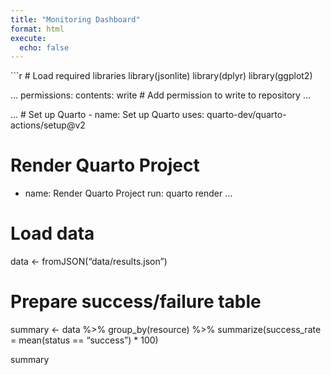 ```yaml
---
title: "Monitoring Dashboard"
format: html
execute:
  echo: false
---
```


```r
# Load required libraries
library(jsonlite)
library(dplyr)
library(ggplot2)

...
permissions:
  contents: write     # Add permission to write to repository
...

...
# Set up Quarto
- name: Set up Quarto
  uses: quarto-dev/quarto-actions/setup@v2

# Render Quarto Project
- name: Render Quarto Project
  run: quarto render
...

# Load data
data <- fromJSON("data/results.json")

# Prepare success/failure table
summary <- data %>%
  group_by(resource) %>%
  summarize(success_rate = mean(status == "success") * 100)

summary
